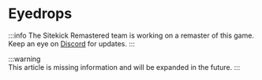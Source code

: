 # Eyedrops
:::info	
The Sitekick Remastered team is working on a remaster of this game.  Keep an eye on [Discord](https://discord.sitekickremastered.com/) for updates.
:::

:::warning	
This article is missing information and will be expanded in the future. 
:::